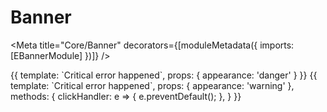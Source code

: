 

# Banner

<Meta title="Core/Banner" decorators={[moduleMetadata({ imports: [EBannerModule] })]} />

<Props of={EBanner} />

<Preview>
    <Story name="danger" height="80px">
        {{
            template: `<e-banner [appearance]="appearance">Critical error happened</e-banner>`,
            props: {
                appearance: 'danger'
            }
        }}
    </Story>
</Preview>

<Preview>
    <Story name="warning" height="80px">
        {{
            template: `<e-banner [appearance]="appearance" (onClick)="clickHandler">Critical error happened</e-banner>`,
            props: {
                appearance: 'warning'
            },
            methods: {
                clickHandler: e => {
                    e.preventDefault();
                },
            }
        }}
    </Story>
</Preview>
